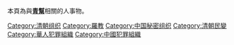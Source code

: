 本頁為與'''[[青幫|青幫]]'''相關的人事物。

[[Category:清朝组织|Category:清朝组织]]
[[Category:羅教|Category:羅教]]
[[Category:中国秘密组织|Category:中国秘密组织]]
[[Category:清朝民變|Category:清朝民變]]
[[Category:華人犯罪組織|Category:華人犯罪組織]]
[[Category:中國犯罪組織|Category:中國犯罪組織]]